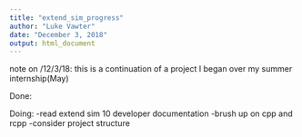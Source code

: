 ```yaml
---
title: "extend_sim_progress"
author: "Luke Vawter"
date: "December 3, 2018"
output: html_document
---
```


note on /12/3/18:
this is a continuation of a project I began over my summer internship(May)

Done:

Doing:
-read extend sim 10 developer documentation
-brush up on cpp and rcpp
-consider project structure